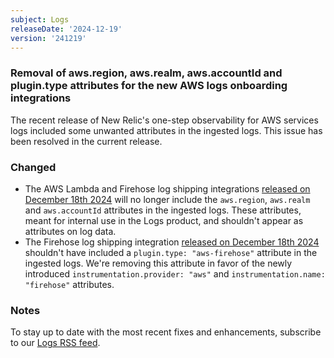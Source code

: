 ```yaml
---
subject: Logs
releaseDate: '2024-12-19'
version: '241219'
---
```


### Removal of aws.region, aws.realm, aws.accountId and plugin.type attributes for the new AWS logs onboarding integrations

The recent release of New Relic's one-step observability for AWS services logs included some unwanted attributes in the ingested logs. This issue has been resolved in the current release.

### Changed

* The AWS Lambda and Firehose log shipping integrations [released on December 18th 2024](/docs/release-notes/logs-release-notes/logs-24-12-18) will no longer include the `aws.region`, `aws.realm` and `aws.accountId` attributes in the ingested logs. These attributes, meant for internal use in the Logs product, and shouldn't appear as attributes on log data.
* The Firehose log shipping integration [released on December 18th 2024](/docs/release-notes/logs-release-notes/logs-24-12-18) shouldn't have included a `plugin.type: "aws-firehose"` attribute in the ingested logs. We're removing this attribute in favor of the newly introduced `instrumentation.provider: "aws"` and `instrumentation.name: "firehose"` attributes.

### Notes

To stay up to date with the most recent fixes and enhancements, subscribe to our [Logs RSS feed](/docs/release-notes/logs-release-notes/).
